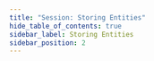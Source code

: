```yaml
---
title: "Session: Storing Entities"
hide_table_of_contents: true
sidebar_label: Storing Entities
sidebar_position: 2
---
```





<LanguageSwitcher supportedLanguages={supportedLanguages} />

<LanguageContent language="csharp">
   <StoringEntitiesCsharp />
</LanguageContent>

<LanguageContent language="java">
   <StoringEntitiesJava />
</LanguageContent>

<LanguageContent language="nodejs">
   <StoringEntitiesNodejs />
</LanguageContent>


<!---
### Session
- [What is a Session and How Does it Work](../../client-api/session/what-is-a-session-and-how-does-it-work)
- [Opening a Session](../../client-api/session/opening-a-session)
- [Loading Entities](../../client-api/session/loading-entities)
- [Saving Changes](../../client-api/session/saving-changes)

### Querying
- [Basics](../../indexes/querying/basics)

### Document Store
- [What is a Document Store](../../client-api/what-is-a-document-store)


-->
